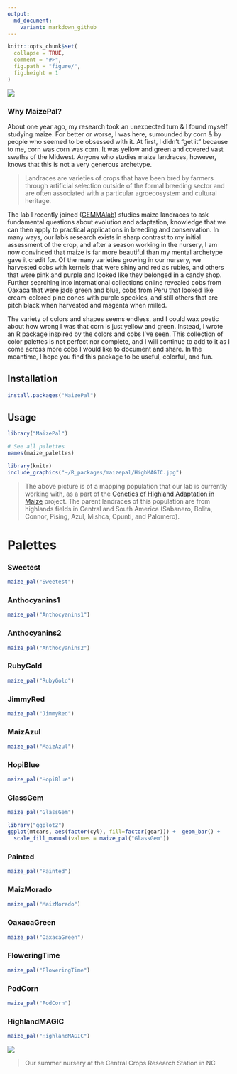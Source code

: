 ```yaml
---
output:
  md_document:
    variant: markdown_github
---
```


<!-- README.md is generated from README.Rmd. Please edit that file -->

```r
knitr::opts_chunk$set(
  collapse = TRUE,
  comment = "#>",
  fig.path = "figure/",
  fig.height = 1
)
```

![](maizePal.png)

### Why MaizePal?

  About one year ago, my research took an unexpected turn & I found myself studying maize. For better or worse, I was here, surrounded by corn & by people who seemed to be obsessed with it. At first, I didn't "get it" because to me, corn was corn was corn. It was yellow and green and covered vast swaths of the Midwest. Anyone who studies maize landraces, however, knows that this is not a very generous archetype.
  
> Landraces are varieties of crops that have been bred by farmers through artificial selection outside of the formal breeding sector and are often associated with a particular agroecosystem and cultural heritage. 

The lab I recently joined ([GEMMAlab](https://www.gemmalab.org/)) studies maize landraces to ask fundamental questions about evolution and adaptation, knowledge that we can then apply to practical applications in breeding and conservation. In many ways, our lab's research exists in sharp contrast to my initial assessment of the crop, and after a season working in the nursery, I am now convinced that maize is far more beautiful than my mental archetype gave it credit for. Of the many varieties growing in our nursery, we harvested cobs with kernels that were shiny and red as rubies, and others that were pink and purple and looked like they belonged in a candy shop. Further searching into international collections online revealed cobs from Oaxaca that were jade green and blue, cobs from Peru that looked like cream-colored pine cones with purple speckles, and still others that are pitch black when harvested and magenta when milled. 

The variety of colors and shapes seems endless, and I could wax poetic about how wrong I was that corn is just yellow and green. Instead, I wrote an R package inspired by the colors and cobs I've seen. This collection of color palettes is not perfect nor complete, and I will continue to add to it as I come across more cobs I would like to document and share. In the meantime, I hope you find this package to be useful, colorful, and fun.


## Installation

```r
install.packages("MaizePal")
```

## Usage

```r
library("MaizePal")

# See all palettes
names(maize_palettes)
```


```r
library(knitr)
include_graphics("~/R_packages/maizepal/HighMAGIC.jpg")
```

> The above picture is of a mapping population that our lab is currently working with, as a part of the [Genetics of Highland Adaptation in Maize](http://highlandadaptation.org/) project. The parent landraces of this population are from highlands fields in Central and South America (Sabanero, Bolita, Connor, Pising, Azul, Mishca, Cpunti, and Palomero).


# Palettes

### Sweetest

```r
maize_pal("Sweetest")
```

### Anthocyanins1

```r
maize_pal("Anthocyanins1")
```


### Anthocyanins2

```r
maize_pal("Anthocyanins2")
```


### RubyGold

```r
maize_pal("RubyGold")
```


### JimmyRed

```r
maize_pal("JimmyRed")
```


### MaizAzul

```r
maize_pal("MaizAzul")
```


### HopiBlue

```r
maize_pal("HopiBlue")
```


### GlassGem

```r
maize_pal("GlassGem")
```



```r
library("ggplot2")
ggplot(mtcars, aes(factor(cyl), fill=factor(gear))) +  geom_bar() +
  scale_fill_manual(values = maize_pal("GlassGem"))
```


### Painted

```r
maize_pal("Painted")
```

### MaizMorado

```r
maize_pal("MaizMorado")
```

### OaxacaGreen

```r
maize_pal("OaxacaGreen")
```

### FloweringTime

```r
maize_pal("FloweringTime")
```

### PodCorn

```r
maize_pal("PodCorn")
```

### HighlandMAGIC

```r
maize_pal("HighlandMAGIC")
```


![](nurseryNCSU.JPG)

> Our summer nursery at the Central Crops Research Station in NC

